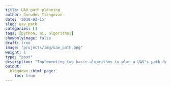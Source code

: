 ```yaml
---
title: UAV path planning
author: Gurudev Ilangovan
date: '2018-02-15'
slug: uav_path
categories: []
tags: [python, ai, algorithms]
showonlyimage: false
draft: true
image: "projects/img/uav_path.png"
weight: 1
type: "post"
description: "Implementing two basic algorithms to plan a UAV's path during WIlderness Search And Rescue (WISAR)"
output:
  blogdown::html_page:
    toc: true
---
```



